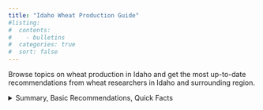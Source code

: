 ```yaml
---
title: "Idaho Wheat Production Guide"
#listing: 
#  contents: 
#    - bulletins
#  categories: true
#  sort: false
---
```


Browse topics on wheat production in Idaho and get the most up-to-date recommendations from wheat researchers in Idaho and surrounding region.



<details>
<summary>Summary, Basic Recommendations, Quick Facts</summary>

<details>
<summary>Basic Recommendations</summary>

Some info

</details>


_Quick Facts_
- [Soft White Spring Wheat]
- Hard Spring Wheat
- Soft White Winter Wheat
- Hard Winter Wheat

  
</details>

